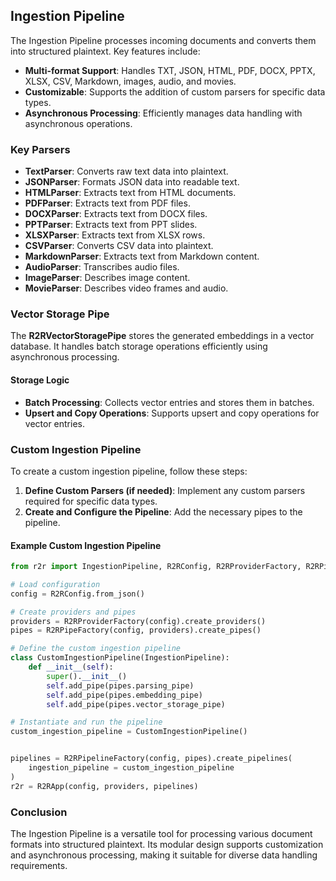 ## Ingestion Pipeline

The Ingestion Pipeline processes incoming documents and converts them into structured plaintext. Key features include:

- **Multi-format Support**: Handles TXT, JSON, HTML, PDF, DOCX, PPTX, XLSX, CSV, Markdown, images, audio, and movies.
- **Customizable**: Supports the addition of custom parsers for specific data types.
- **Asynchronous Processing**: Efficiently manages data handling with asynchronous operations.

### Key Parsers

- **TextParser**: Converts raw text data into plaintext.
- **JSONParser**: Formats JSON data into readable text.
- **HTMLParser**: Extracts text from HTML documents.
- **PDFParser**: Extracts text from PDF files.
- **DOCXParser**: Extracts text from DOCX files.
- **PPTParser**: Extracts text from PPT slides.
- **XLSXParser**: Extracts text from XLSX rows.
- **CSVParser**: Converts CSV data into plaintext.
- **MarkdownParser**: Extracts text from Markdown content.
- **AudioParser**: Transcribes audio files.
- **ImageParser**: Describes image content.
- **MovieParser**: Describes video frames and audio.

### Vector Storage Pipe

The **R2RVectorStoragePipe** stores the generated embeddings in a vector database. It handles batch storage operations efficiently using asynchronous processing.

#### Storage Logic

- **Batch Processing**: Collects vector entries and stores them in batches.
- **Upsert and Copy Operations**: Supports upsert and copy operations for vector entries.

### Custom Ingestion Pipeline

To create a custom ingestion pipeline, follow these steps:

1. **Define Custom Parsers (if needed)**: Implement any custom parsers required for specific data types.
2. **Create and Configure the Pipeline**: Add the necessary pipes to the pipeline.

#### Example Custom Ingestion Pipeline

```python
from r2r import IngestionPipeline, R2RConfig, R2RProviderFactory, R2RPipeFactory, R2RPipelineFactory

# Load configuration
config = R2RConfig.from_json()

# Create providers and pipes
providers = R2RProviderFactory(config).create_providers()
pipes = R2RPipeFactory(config, providers).create_pipes()

# Define the custom ingestion pipeline
class CustomIngestionPipeline(IngestionPipeline):
    def __init__(self):
        super().__init__()
        self.add_pipe(pipes.parsing_pipe)
        self.add_pipe(pipes.embedding_pipe)
        self.add_pipe(pipes.vector_storage_pipe)

# Instantiate and run the pipeline
custom_ingestion_pipeline = CustomIngestionPipeline()


pipelines = R2RPipelineFactory(config, pipes).create_pipelines(
    ingestion_pipeline = custom_ingestion_pipeline
)
r2r = R2RApp(config, providers, pipelines)
```

### Conclusion

The Ingestion Pipeline is a versatile tool for processing various document formats into structured plaintext. Its modular design supports customization and asynchronous processing, making it suitable for diverse data handling requirements.